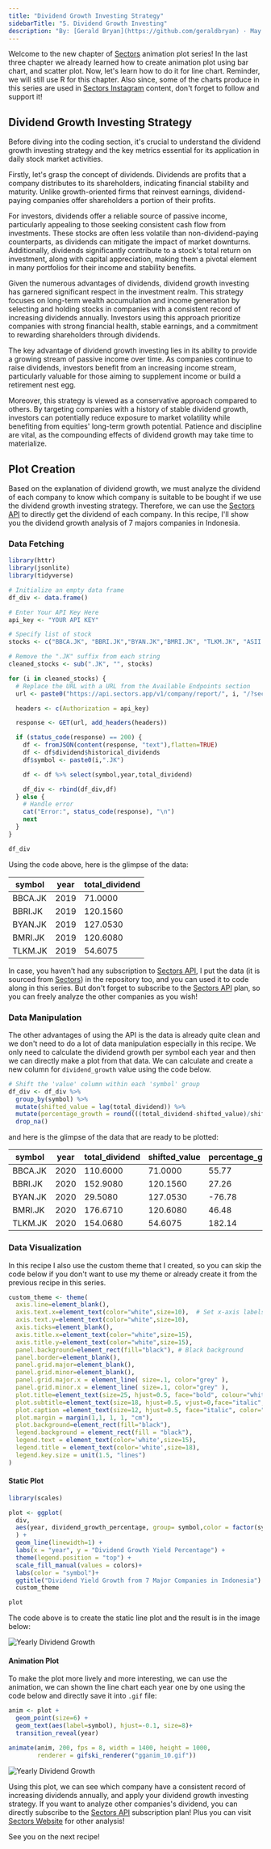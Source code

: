 ```yaml
---
title: "Dividend Growth Investing Strategy"
sidebarTitle: "5. Dividend Growth Investing"
description: "By: [Gerald Bryan](https://github.com/geraldbryan) · May 16, 2024"
---
```


Welcome to the new chapter of [Sectors](https://sectors.app) animation plot series! In the last three chapter we already learned how to create animation plot using bar chart, and scatter plot. Now, let's learn how to do it for line chart. Reminder, we will still use R for this chapter. Also since, some of the charts produce in this series are used in [Sectors Instagram](https://www.instagram.com/sectorsapp/) content, don't forget to follow and support it!

## Dividend Growth Investing Strategy

Before diving into the coding section, it's crucial to understand the dividend growth investing strategy and the key metrics essential for its application in daily stock market activities.

Firstly, let's grasp the concept of dividends. Dividends are profits that a company distributes to its shareholders, indicating financial stability and maturity. Unlike growth-oriented firms that reinvest earnings, dividend-paying companies offer shareholders a portion of their profits.

For investors, dividends offer a reliable source of passive income, particularly appealing to those seeking consistent cash flow from investments. These stocks are often less volatile than non-dividend-paying counterparts, as dividends can mitigate the impact of market downturns. Additionally, dividends significantly contribute to a stock's total return on investment, along with capital appreciation, making them a pivotal element in many portfolios for their income and stability benefits.

Given the numerous advantages of dividends, dividend growth investing has garnered significant respect in the investment realm. This strategy focuses on long-term wealth accumulation and income generation by selecting and holding stocks in companies with a consistent record of increasing dividends annually. Investors using this approach prioritize companies with strong financial health, stable earnings, and a commitment to rewarding shareholders through dividends.

The key advantage of dividend growth investing lies in its ability to provide a growing stream of passive income over time. As companies continue to raise dividends, investors benefit from an increasing income stream, particularly valuable for those aiming to supplement income or build a retirement nest egg.

Moreover, this strategy is viewed as a conservative approach compared to others. By targeting companies with a history of stable dividend growth, investors can potentially reduce exposure to market volatility while benefiting from equities' long-term growth potential. Patience and discipline are vital, as the compounding effects of dividend growth may take time to materialize.

## Plot Creation

Based on the explanation of dividend growth, we must analyze the dividend of each company to know which company is suitable to be bought if we use the dividend growth investing strategy. Therefore, we can use the [Sectors API](https://sectors.app/api) to directly get the dividend of each company. In this recipe, I'll show you the dividend growth analysis of 7 majors companies in Indonesia.

### Data Fetching

```r
library(httr)
library(jsonlite)
library(tidyverse)

# Initialize an empty data frame
df_div <- data.frame()

# Enter Your API Key Here
api_key <- "YOUR API KEY"

# Specify list of stock
stocks <- c("BBCA.JK", "BBRI.JK","BYAN.JK","BMRI.JK", "TLKM.JK", "ASII.JK","BBNI.JK")

# Remove the ".JK" suffix from each string
cleaned_stocks <- sub(".JK", "", stocks)

for (i in cleaned_stocks) {
  # Replace the URL with a URL from the Available Endpoints section
  url <- paste0("https://api.sectors.app/v1/company/report/", i, "/?sections=dividend")

  headers <- c(Authorization = api_key)

  response <- GET(url, add_headers(headers))

  if (status_code(response) == 200) {
    df <- fromJSON(content(response, "text"),flatten=TRUE)
    df <- df$dividend$historical_dividends
    df$symbol <- paste0(i,".JK")

    df <- df %>% select(symbol,year,total_dividend)

    df_div <- rbind(df_div,df)
  } else {
    # Handle error
    cat("Error:", status_code(response), "\n")
    next
  }
}

df_div
```

Using the code above, here is the glimpse of the data:

| symbol  | year | total_dividend |
| ------- | ---- | -------------- |
| BBCA.JK | 2019 | 71.0000        |
| BBRI.JK | 2019 | 120.1560       |
| BYAN.JK | 2019 | 127.0530       |
| BMRI.JK | 2019 | 120.6080       |
| TLKM.JK | 2019 | 54.6075        |

In case, you haven't had any subscription to [Sectors API](https://sectors.app/api), I put the data (it is sourced from [Sectors](https://sectors.app)) in the repository too, and you can used it to code along in this series. But don't forget to subscribe to the [Sectors API](https://sectors.app/api) plan, so you can freely analyze the other companies as you wish!

### Data Manipulation

The other advantages of using the API is the data is already quite clean and we don't need to do a lot of data manipulation especially in this recipe. We only need to calculate the dividend growth per symbol each year and then we can directly make a plot from that data. We can calculate and create a new column for `dividend_growth` value using the code below.

```r
# Shift the 'value' column within each 'symbol' group
df_div <- df_div %>%
  group_by(symbol) %>%
  mutate(shifted_value = lag(total_dividend)) %>%
  mutate(percentage_growth = round(((total_dividend-shifted_value)/shifted_value)*100,2)) %>%
  drop_na()
```

and here is the glimpse of the data that are ready to be plotted:

| symbol  | year | total_dividend | shifted_value | percentage_growth |
| ------- | ---- | -------------- | ------------- | ----------------- |
| BBCA.JK | 2020 | 110.6000       | 71.0000       | 55.77             |
| BBRI.JK | 2020 | 152.9080       | 120.1560      | 27.26             |
| BYAN.JK | 2020 | 29.5080        | 127.0530      | -76.78            |
| BMRI.JK | 2020 | 176.6710       | 120.6080      | 46.48             |
| TLKM.JK | 2020 | 154.0680       | 54.6075       | 182.14            |

### Data Visualization

In this recipe I also use the custom theme that I created, so you can skip the code below if you don't want to use my theme or already create it from the previous recipe in this series.

```r
custom_theme <- theme(
  axis.line=element_blank(),
  axis.text.x=element_text(color="white",size=10),  # Set x-axis labels to white
  axis.text.y=element_text(color="white",size=10),
  axis.ticks=element_blank(),
  axis.title.x=element_text(color="white",size=15),
  axis.title.y=element_text(color="white",size=15),
  panel.background=element_rect(fill="black"), # Black background
  panel.border=element_blank(),
  panel.grid.major=element_blank(),
  panel.grid.minor=element_blank(),
  panel.grid.major.x = element_line( size=.1, color="grey" ),
  panel.grid.minor.x = element_line( size=.1, color="grey" ),
  plot.title=element_text(size=25, hjust=0.5, face="bold", colour="white", vjust=-1.5, margin=margin(t=2, unit="line")),
  plot.subtitle=element_text(size=18, hjust=0.5, vjust=0,face="italic", color="grey"),
  plot.caption =element_text(size=12, hjust=0.5, face="italic", color="grey"),
  plot.margin = margin(1,1, 1, 1, "cm"),
  plot.background=element_rect(fill="black"),
  legend.background = element_rect(fill = "black"),
  legend.text = element_text(color='white',size=15),
  legend.title = element_text(color='white',size=18),
  legend.key.size = unit(1.5, "lines")
)
```

#### Static Plot

```r
library(scales)

plot <- ggplot(
  div,
  aes(year, dividend_growth_percentage, group= symbol,color = factor(symbol))
  ) +
  geom_line(linewidth=1) +
  labs(x = "year", y = "Dividend Growth Yield Percentage") +
  theme(legend.position = "top") +
  scale_fill_manual(values = colors)+
  labs(color = "symbol")+
  ggtitle("Dividend Yield Growth from 7 Major Companies in Indonesia") +
  custom_theme

plot
```

The code above is to create the static line plot and the result is in the image below:

![Yearly Dividend Growth](/recipes/animated-plots-in-r/images/dividend_growth.png)

#### Animation Plot

To make the plot more lively and more interesting, we can use the animation, we can shown the line chart each year one by one using the code below and directly save it into `.gif` file:

```r
anim <- plot +
  geom_point(size=6) +
  geom_text(aes(label=symbol), hjust=-0.1, size=8)+
  transition_reveal(year)

animate(anim, 200, fps = 8, width = 1400, height = 1000,
        renderer = gifski_renderer("gganim_10.gif"))
```

![Yearly Dividend Growth](https://github.com/supertypeai/sectors_api_docs/blob/feat/recipes/recipes/animated-plots-in-r/images/dividend_growth.gif?raw=true)

Using this plot, we can see which company have a consistent record of increasing dividends annually, and apply your dividend growth investing strategy. If you want to analyze other companies's dividend, you can directly subscribe to the [Sectors API](https://sectors.app/api) subscription plan! Plus you can visit [Sectors Website](https://sectors.app) for other analysis!

See you on the next recipe!
